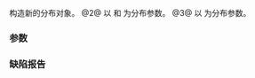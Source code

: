{{cpp/numeric/random/weibull_distribution/title|weibull_distribution}}
{{cpp/numeric/random/weibull_distribution/navbar}}
{{dcl begin}}
{{dcl|num=1|since=c++11|1=
weibull_distribution() : weibull_distribution(1.0) {}
}}
{{dcl|num=2|since=c++11|1=
explicit weibull_distribution( RealType a, RealType b = 1.0 );
}}
{{dcl|num=3|since=c++11|1=
explicit weibull_distribution( const param_type&amp; params );
}}
{{dcl end}}

构造新的分布对象。
@2@ 以 {{c|a}} 和 {{c|b}} 为分布参数。
@3@ 以 {{c|params}} 为分布参数。

===参数===
{{par begin}}
{{par|a|''a'' 分布参数（形状）}}
{{par|b|''b'' 分布参数（尺度）}}
{{par|params|分布参数集}}
{{par end}}

===缺陷报告===
{{dr list begin}}
{{dr list item|paper=P0935R0|std=C++11|before=默认构造函数曾为 explicit|after=使之为隐式}}
{{dr list end}}

{{langlinks|de|en|es|fr|it|ja|pt|ru}}